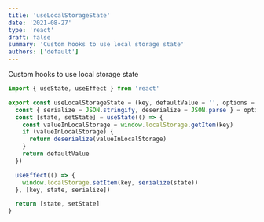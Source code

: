 ```yaml
---
title: 'useLocalStorageState'
date: '2021-08-27'
type: 'react'
draft: false
summary: 'Custom hooks to use local storage state'
authors: ['default']
---
```


Custom hooks to use local storage state

```js
import { useState, useEffect } from 'react'

export const useLocalStorageState = (key, defaultValue = '', options = {}) => {
  const { serialize = JSON.stringify, deserialize = JSON.parse } = options
  const [state, setState] = useState(() => {
    const valueInLocalStorage = window.localStorage.getItem(key)
    if (valueInLocalStorage) {
      return deserialize(valueInLocalStorage)
    }
    return defaultValue
  })

  useEffect(() => {
    window.localStorage.setItem(key, serialize(state))
  }, [key, state, serialize])

  return [state, setState]
}
```
